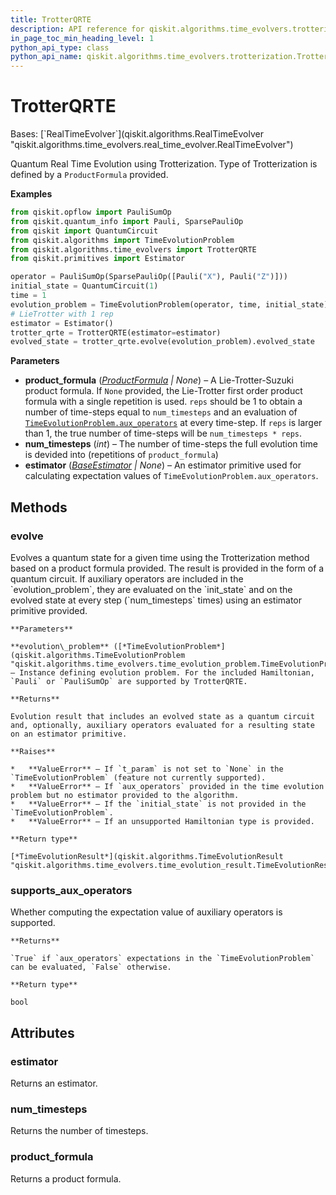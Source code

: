 ```yaml
---
title: TrotterQRTE
description: API reference for qiskit.algorithms.time_evolvers.trotterization.TrotterQRTE
in_page_toc_min_heading_level: 1
python_api_type: class
python_api_name: qiskit.algorithms.time_evolvers.trotterization.TrotterQRTE
---
```


# TrotterQRTE

<Class id="qiskit.algorithms.time_evolvers.trotterization.TrotterQRTE" isDedicatedPage={true} github="https://github.com/qiskit/qiskit/tree/stable/0.24/qiskit/algorithms/time_evolvers/trotterization/trotter_qrte.py" signature="TrotterQRTE(product_formula=None, estimator=None, num_timesteps=1)">
  Bases: [`RealTimeEvolver`](qiskit.algorithms.RealTimeEvolver "qiskit.algorithms.time_evolvers.real_time_evolver.RealTimeEvolver")

  Quantum Real Time Evolution using Trotterization. Type of Trotterization is defined by a `ProductFormula` provided.

  **Examples**

  ```python
  from qiskit.opflow import PauliSumOp
  from qiskit.quantum_info import Pauli, SparsePauliOp
  from qiskit import QuantumCircuit
  from qiskit.algorithms import TimeEvolutionProblem
  from qiskit.algorithms.time_evolvers import TrotterQRTE
  from qiskit.primitives import Estimator

  operator = PauliSumOp(SparsePauliOp([Pauli("X"), Pauli("Z")]))
  initial_state = QuantumCircuit(1)
  time = 1
  evolution_problem = TimeEvolutionProblem(operator, time, initial_state)
  # LieTrotter with 1 rep
  estimator = Estimator()
  trotter_qrte = TrotterQRTE(estimator=estimator)
  evolved_state = trotter_qrte.evolve(evolution_problem).evolved_state
  ```

  **Parameters**

  *   **product\_formula** ([*ProductFormula*](qiskit.synthesis.ProductFormula "qiskit.synthesis.ProductFormula") *| None*) – A Lie-Trotter-Suzuki product formula. If `None` provided, the Lie-Trotter first order product formula with a single repetition is used. `reps` should be 1 to obtain a number of time-steps equal to `num_timesteps` and an evaluation of [`TimeEvolutionProblem.aux_operators`](qiskit.algorithms.TimeEvolutionProblem#aux_operators "qiskit.algorithms.TimeEvolutionProblem.aux_operators") at every time-step. If `reps` is larger than 1, the true number of time-steps will be `num_timesteps * reps`.
  *   **num\_timesteps** (*int*) – The number of time-steps the full evolution time is devided into (repetitions of `product_formula`)
  *   **estimator** ([*BaseEstimator*](qiskit.primitives.BaseEstimator "qiskit.primitives.BaseEstimator") *| None*) – An estimator primitive used for calculating expectation values of `TimeEvolutionProblem.aux_operators`.

  ## Methods

  <span id="qiskit-algorithms-time-evolvers-trotterization-trotterqrte-evolve" />

  ### evolve

  <Function id="qiskit.algorithms.time_evolvers.trotterization.TrotterQRTE.evolve" name="evolve" signature="TrotterQRTE.evolve(evolution_problem)">
    Evolves a quantum state for a given time using the Trotterization method based on a product formula provided. The result is provided in the form of a quantum circuit. If auxiliary operators are included in the `evolution_problem`, they are evaluated on the `init_state` and on the evolved state at every step (`num_timesteps` times) using an estimator primitive provided.

    **Parameters**

    **evolution\_problem** ([*TimeEvolutionProblem*](qiskit.algorithms.TimeEvolutionProblem "qiskit.algorithms.time_evolvers.time_evolution_problem.TimeEvolutionProblem")) – Instance defining evolution problem. For the included Hamiltonian, `Pauli` or `PauliSumOp` are supported by TrotterQRTE.

    **Returns**

    Evolution result that includes an evolved state as a quantum circuit and, optionally, auxiliary operators evaluated for a resulting state on an estimator primitive.

    **Raises**

    *   **ValueError** – If `t_param` is not set to `None` in the `TimeEvolutionProblem` (feature not currently supported).
    *   **ValueError** – If `aux_operators` provided in the time evolution problem but no estimator provided to the algorithm.
    *   **ValueError** – If the `initial_state` is not provided in the `TimeEvolutionProblem`.
    *   **ValueError** – If an unsupported Hamiltonian type is provided.

    **Return type**

    [*TimeEvolutionResult*](qiskit.algorithms.TimeEvolutionResult "qiskit.algorithms.time_evolvers.time_evolution_result.TimeEvolutionResult")
  </Function>

  <span id="qiskit-algorithms-time-evolvers-trotterization-trotterqrte-supports-aux-operators" />

  ### supports\_aux\_operators

  <Function id="qiskit.algorithms.time_evolvers.trotterization.TrotterQRTE.supports_aux_operators" name="supports_aux_operators" signature="classmethod TrotterQRTE.supports_aux_operators()">
    Whether computing the expectation value of auxiliary operators is supported.

    **Returns**

    `True` if `aux_operators` expectations in the `TimeEvolutionProblem` can be evaluated, `False` otherwise.

    **Return type**

    bool
  </Function>

  ## Attributes

  ### estimator

  <Attribute id="qiskit.algorithms.time_evolvers.trotterization.TrotterQRTE.estimator" name="estimator">
    Returns an estimator.
  </Attribute>

  ### num\_timesteps

  <Attribute id="qiskit.algorithms.time_evolvers.trotterization.TrotterQRTE.num_timesteps" name="num_timesteps">
    Returns the number of timesteps.
  </Attribute>

  ### product\_formula

  <Attribute id="qiskit.algorithms.time_evolvers.trotterization.TrotterQRTE.product_formula" name="product_formula">
    Returns a product formula.
  </Attribute>
</Class>

